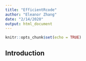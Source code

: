 ```yaml
---
title: "EfficientRcode"
author: "Eleanor Zhang"
date: "2/14/2020"
output: html_document
---
```


```r
knitr::opts_chunk$set(echo = TRUE)
```

## Introduction

